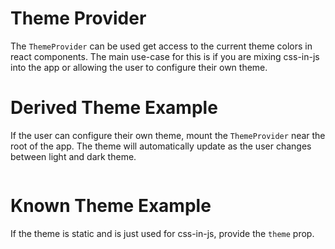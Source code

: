 # Theme Provider

The `ThemeProvider` can be used get access to the current theme colors in
react components. The main use-case for this is if you are mixing css-in-js
into the app or allowing the user to configure their own theme.

# Derived Theme Example

If the user can configure their own theme, mount the `ThemeProvider` near
the root of the app. The theme will automatically update as the user changes between
light and dark theme.

```demo source="./DerivedThemeExample.tsx"

```

# Known Theme Example

If the theme is static and is just used for css-in-js, provide the `theme` prop.

```demo source="./KnownThemeExample.tsx"

```

